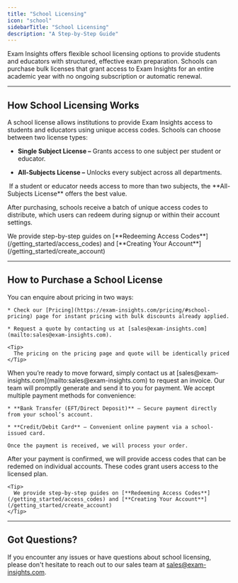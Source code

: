 ```yaml
---
title: "School Licensing"
icon: "school"
sidebarTitle: "School Licensing"
description: "A Step-by-Step Guide"
---
```


Exam Insights offers flexible school licensing options to provide students and educators with structured, effective exam preparation. Schools can purchase bulk licenses that grant access to Exam Insights for an entire academic year with no ongoing subscription or automatic renewal.

***

## How School Licensing Works

A school license allows institutions to provide Exam Insights access to students and educators using unique access codes. Schools can choose between two license types:

* **Single Subject License –** Grants access to one subject per student or educator.

* **All-Subjects License –** Unlocks every subject across all departments.

<Tip>
   If a student or educator needs access to more than two subjects, the **All-Subjects License** offers the best value.
</Tip>

After purchasing, schools receive a batch of unique access codes to distribute, which users can redeem during signup or within their account settings.

<Tip>
  We provide step-by-step guides on [**Redeeming Access Codes**](/getting_started/access_codes) and [**Creating Your Account**](/getting_started/create_account)
</Tip>

***

## How to Purchase a School License

<Steps>
  <Step title="Get a Quote">
    You can enquire about pricing in two ways:

    * Check our [Pricing](https://exam-insights.com/pricing/#school-pricing) page for instant pricing with bulk discounts already applied.

    * Request a quote by contacting us at [sales@exam-insights.com](mailto:sales@exam-insights.com).

    <Tip>
      The pricing on the pricing page and quote will be identically priced
    </Tip>
  </Step>

  <Step title="Request an Invoice">
    When you’re ready to move forward, simply contact us at [sales@exam-insights.com](mailto:sales@exam-insights.com) to request an invoice. Our team will promptly generate and send it to you for payment.
  </Step>

  <Step title="Make a Payment">
    We accept multiple payment methods for convenience:

    * **Bank Transfer (EFT/Direct Deposit)** – Secure payment directly from your school’s account.

    * **Credit/Debit Card** – Convenient online payment via a school-issued card.

    Once the payment is received, we will process your order.
  </Step>

  <Step title="Receive Access Codes">
    After your payment is confirmed, we will provide access codes that can be redemed on individual accounts. These codes grant users access to the licensed plan.

    <Tip>
      We provide step-by-step guides on [**Redeeming Access Codes**](/getting_started/access_codes) and [**Creating Your Account**](/getting_started/create_account)
    </Tip>
  </Step>
</Steps>

***

## Got Questions?

If you encounter any issues or have questions about school licensing, please don't hesitate to reach out to our sales team at [sales@exam-insights.com](mailto:sales@exam-insights.com).